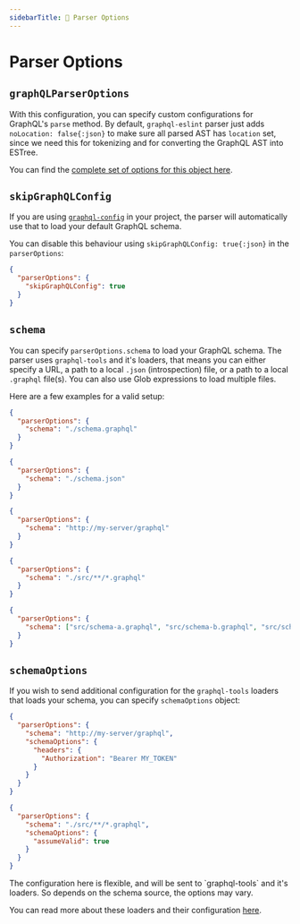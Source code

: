 ```yaml
---
sidebarTitle: 🚧 Parser Options
---
```




# Parser Options

<WIP />

## `graphQLParserOptions`

With this configuration, you can specify custom configurations for GraphQL's `parse` method. By
default, `graphql-eslint` parser just adds `noLocation: false{:json}` to make sure all parsed AST
has `location` set, since we need this for tokenizing and for converting the GraphQL AST into
ESTree.

You can find the
[complete set of options for this object here](https://github.com/graphql/graphql-js/blob/6e48d16f92b9a6df8638b1486354c6be2537033b/src/language/parser.ts#L73).

## `skipGraphQLConfig`

If you are using [`graphql-config`](https://the-guild.dev/graphql/config) in your project, the
parser will automatically use that to load your default GraphQL schema.

You can disable this behaviour using `skipGraphQLConfig: true{:json}` in the `parserOptions`:

```json filename=".eslintrc.json"
{
  "parserOptions": {
    "skipGraphQLConfig": true
  }
}
```

## `schema`

You can specify `parserOptions.schema` to load your GraphQL schema. The parser uses `graphql-tools`
and it's loaders, that means you can either specify a URL, a path to a local `.json` (introspection)
file, or a path to a local `.graphql` file(s). You can also use Glob expressions to load multiple
files.

Here are a few examples for a valid setup:

```json filename=".eslintrc.json"
{
  "parserOptions": {
    "schema": "./schema.graphql"
  }
}
```

```json filename=".eslintrc.json"
{
  "parserOptions": {
    "schema": "./schema.json"
  }
}
```

```json filename=".eslintrc.json"
{
  "parserOptions": {
    "schema": "http://my-server/graphql"
  }
}
```

```json filename=".eslintrc.json"
{
  "parserOptions": {
    "schema": "./src/**/*.graphql"
  }
}
```

```json filename=".eslintrc.json"
{
  "parserOptions": {
    "schema": ["src/schema-a.graphql", "src/schema-b.graphql", "src/schema-c.graphql"]
  }
}
```

## `schemaOptions`

If you wish to send additional configuration for the `graphql-tools` loaders that loads your schema,
you can specify `schemaOptions` object:

```json filename=".eslintrc.json" {4-8}
{
  "parserOptions": {
    "schema": "http://my-server/graphql",
    "schemaOptions": {
      "headers": {
        "Authorization": "Bearer MY_TOKEN"
      }
    }
  }
}
```

```json filename=".eslintrc.json" {4-6}s
{
  "parserOptions": {
    "schema": "./src/**/*.graphql",
    "schemaOptions": {
      "assumeValid": true
    }
  }
}
```

<Callout>
The configuration here is flexible, and will be sent to `graphql-tools` and it's loaders. So
depends on the schema source, the options may vary.

You can read more about these loaders and their configuration
[here](https://graphql-tools.com/docs/api/interfaces/loaders_graphql_file_src.GraphQLFileLoaderOptions#properties).

</Callout>
